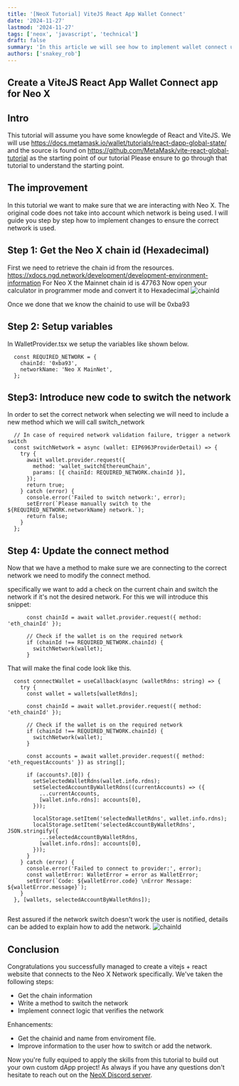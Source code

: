 ```yaml
---
title: '[NeoX Tutorial] ViteJS React App Wallet Connect'
date: '2024-11-27'
lastmod: '2024-11-27'
tags: ['neox', 'javascript', 'technical']
draft: false
summary: 'In this article we will see how to implement wallet connect using vitejs and react.'
authors: ['snakey_rob']
---
```


## Create a ViteJS React App Wallet Connect app for Neo X

## Intro
This tutorial will assume you have some knowlegde of React and ViteJS.
We will use https://docs.metamask.io/wallet/tutorials/react-dapp-global-state/ and the source is found on https://github.com/MetaMask/vite-react-global-tutorial as the starting point of our tutorial
Please ensure to go through that tutorial to understand the starting point.

## The improvement
In this tutorial we want to make sure that we are interacting with Neo X.
The original code does not take into account which network is being used.
I will guide you step by step how to implement changes to ensure the correct network is used.

## Step 1: Get the Neo X chain id (Hexadecimal)
First we need to retrieve the chain id from the resources. https://xdocs.ngd.network/development/development-environment-information
For Neo X the Mainnet chain id is 47763
Now open your calculator in programmer mode and convert it to Hexadecimal
![chainId](images/convert_chainid.png)

Once we done that we know the chainid to use will be 0xba93


## Step 2: Setup variables
In WalletProvider.tsx we setup the variables like shown below.

```
  const REQUIRED_NETWORK = {
    chainId: '0xba93',
    networkName: 'Neo X MainNet', 
  };
```

## Step3: Introduce new code to switch the network
In order to set the correct network when selecting we will need to include a new method which we will call switch_network
```
  // In case of required network validation failure, trigger a network switch
  const switchNetwork = async (wallet: EIP6963ProviderDetail) => {
    try {
      await wallet.provider.request({
        method: 'wallet_switchEthereumChain',
        params: [{ chainId: REQUIRED_NETWORK.chainId }],
      });
      return true;
    } catch (error) {
      console.error('Failed to switch network:', error);
      setError(`Please manually switch to the ${REQUIRED_NETWORK.networkName} network.`);
      return false;
    }
  };
```

## Step 4: Update the connect method
Now that we have a method to make sure we are connecting to the correct network we need to modify the connect method.

specifically we want to add a check on the current chain and switch the network if it's not the desired network.
For this we will introduce this snippet:
```
      const chainId = await wallet.provider.request({ method: 'eth_chainId' });
  
      // Check if the wallet is on the required network
      if (chainId !== REQUIRED_NETWORK.chainId) {
        switchNetwork(wallet);
      }
```

That will make the final code look like this.
```
  const connectWallet = useCallback(async (walletRdns: string) => {
    try {
      const wallet = wallets[walletRdns];
      
      const chainId = await wallet.provider.request({ method: 'eth_chainId' });
  
      // Check if the wallet is on the required network
      if (chainId !== REQUIRED_NETWORK.chainId) {
        switchNetwork(wallet);
      }

      const accounts = await wallet.provider.request({ method: 'eth_requestAccounts' }) as string[];
  
      if (accounts?.[0]) {
        setSelectedWalletRdns(wallet.info.rdns);
        setSelectedAccountByWalletRdns((currentAccounts) => ({
          ...currentAccounts,
          [wallet.info.rdns]: accounts[0],
        }));
  
        localStorage.setItem('selectedWalletRdns', wallet.info.rdns);
        localStorage.setItem('selectedAccountByWalletRdns', JSON.stringify({
          ...selectedAccountByWalletRdns,
          [wallet.info.rdns]: accounts[0],
        }));
      }
    } catch (error) {
      console.error('Failed to connect to provider:', error);
      const walletError: WalletError = error as WalletError;
      setError(`Code: ${walletError.code} \nError Message: ${walletError.message}`);
    }
  }, [wallets, selectedAccountByWalletRdns]);
  
```
Rest assured if the network switch doesn't work the user is notified, details can be added to explain how to add the network.
![chainId](images/Error_network.png)

## Conclusion
Congratulations you successfully managed to create a vitejs + react website that connects to the Neo X Network specifically.
We've taken the following steps:

- Get the chain information
- Write a method to switch the network
- Implement connect logic that verifies the network

Enhancements:

- Get the chainid and name from enviroment file.
- Improve information to the user how to switch or add the network.

Now you're fully equiped to apply the skills from this tutorial to build out your own custom dApp project! As always if you have
any questions don't hesitate to reach out on the [NeoX Discord server](https://discord.gg/neosmarteconomy).